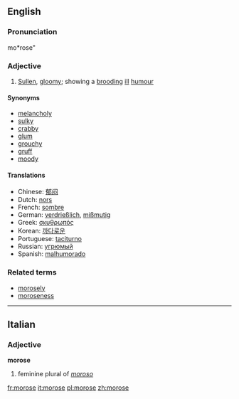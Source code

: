 ==English==
===Pronunciation===
mo*rose"

===Adjective===
{{en-ad|morose}}
# [[sullen|Sullen]], [[gloomy]]; showing a [[brooding]] [[ill]] [[humour]]
====Synonyms====
*[[melancholy]]
*[[sulky]]
*[[crabby]]
*[[glum]]
*[[grouchy]]
*[[gruff]]
*[[moody]]

====Translations====
*Chinese: [[郁闷]]
*Dutch: [[nors]]
*French: [[sombre]]
*German: [[verdrießlich]], [[mißmutig]]
*Greek: [[σκυθρωπός]]
*Korean: [[까다로운]]
*Portuguese: [[taciturno]]
*Russian: [[угрюмый]]
*Spanish: [[malhumorado]]

===Related terms===
*[[morosely]]
*[[moroseness]]

----

==Italian==
===Adjective===
'''morose'''

# feminine plural of ''[[moroso]]''

[[fr:morose]]
[[it:morose]]
[[pl:morose]]
[[zh:morose]]